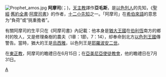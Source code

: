 {{unreferenced|time=2017-07-23T13:53:06+00:00}}
[[File:Prophet_amos.jpg|thumb]]
'''阿摩司'''({{lang-he|עָמוֹס}}；{{lang|ʿAmos|ʿĀmôs|"Burden"}})，[[天主教|天主教]]譯作'''亞毛斯'''，是[[以色列人|以色列人]]的先知，《[[聖經|聖經]]·[[舊約全書|舊約全書]]·[[阿摩司書|阿摩司書]]》的作者，[[十二小先知|十二小先知]]之一。「阿摩司」在[[希伯來語|希伯來語]]的意思为“負荷”或“挑重擔者”。

有關阿摩司的生平只在《阿摩司書》內記載：他本身是[[猶大王國|猶大王國]]在[[伯利恆|伯利恆]]南方的鄉村{{tsl|en|Teqoa|提哥亞}}的牧人，又是修理桑樹的農夫（1章：1節，7：14），却奉命到北方[[以色列王國|以色列王國]]傳警告。當時，猶大的王是[[烏西雅|烏西雅]]，以色列王是[[耶羅波安二世|耶羅波安二世]]。

在[[東正教|東正教]]，阿摩司的瞻禮日在6月15日；在[[亞美尼亞使徒教會|亞美尼亞使徒教會]]，他的瞻禮日在7月31日。

{{People in the Bible-stub}}

{{天主教聖人}}
[[Category:圣经人物|A]]
